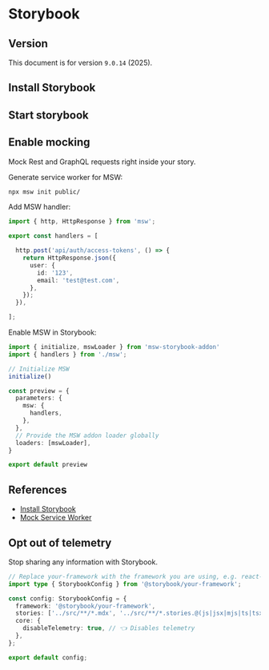 
# Storybook

## Version

This document is for version `9.0.14` (2025).


## Install Storybook

<PackageManagerTabs command="create storybook@latest" />


## Start storybook

<PackageManagerTabs command="run storybook" />


## Enable mocking

Mock Rest and GraphQL requests right inside your story.

<PackageManagerTabs command="install -D msw-storybook-addon msw" />

Generate service worker for MSW:

```sh
npx msw init public/
```

Add MSW handler:
```ts title=".storybook/msw.ts"
import { http, HttpResponse } from 'msw';

export const handlers = [

  http.post('api/auth/access-tokens', () => {
    return HttpResponse.json({
      user: {
        id: '123',
        email: 'test@test.com',
      },
    });
  }),

];
```

Enable MSW in Storybook:

```ts title=".storybook/preview.ts"
import { initialize, mswLoader } from 'msw-storybook-addon'
import { handlers } from './msw';

// Initialize MSW
initialize()

const preview = {
  parameters: {
    msw: {
      handlers,
    },
  },
  // Provide the MSW addon loader globally
  loaders: [mswLoader],
}

export default preview
```


## References

- [Install Storybook](https://storybook.js.org/docs/get-started/install)
- [Mock Service Worker](https://storybook.js.org/addons/msw-storybook-addon)


## Opt out of telemetry

Stop sharing any information with Storybook.

```ts title=".storybook/main.ts"
// Replace your-framework with the framework you are using, e.g. react-vite, nextjs, vue3-vite, etc.
import type { StorybookConfig } from '@storybook/your-framework';

const config: StorybookConfig = {
  framework: '@storybook/your-framework',
  stories: ['../src/**/*.mdx', '../src/**/*.stories.@(js|jsx|mjs|ts|tsx)'],
  core: {
    disableTelemetry: true, // 👈 Disables telemetry
  },
};

export default config;
```
